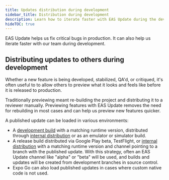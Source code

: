 ```yaml
---
title: Updates distribution during development
sidebar_title: Distribution during development
description: Learn how to iterate faster with EAS Update during the development phase.
hideTOC: true
---
```


EAS Update helps us fix critical bugs in production. It can also help us iterate faster with our team during development.

## Distributing updates to others during development

Whether a new feature is being developed, stabilized, QA'd, or critiqued, it's often useful to to allow others to preview what it looks and feels like before it is released to production.

Traditionally previewing meant re-building the project and distributing it to a reviewer manually. Previewing features with EAS Update removes the need for rebuilding in most cases and can help us preview new features quicker.

A published update can be loaded in various environments:

- A [development build](/eas-update/expo-dev-client/) with a matching runtime version, distributed through [internal distribution](/build/internal-distribution/) or as an emulator or simulator build.
- A release build distributed via Google Play beta, TestFlight, or [internal distribution](/build/internal-distribution/) with a matching runtime version and channel pointing to a branch with the published update. With this strategy, often an EAS Update channel like "alpha" or "beta" will be used, and builds and updates will be created from development branches in source control.
- Expo Go can also load published updates in cases where custom native code is not used.
